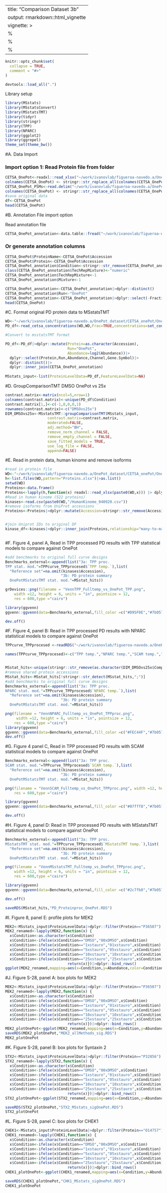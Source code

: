 
---
title: "Comparison Dataset 3b"
output: rmarkdown::html_vignette
vignette: >
  %\VignetteIndexEntry{Data_Processing_MSstatsTMT}
  %\VignetteEngine{knitr::rmarkdown}
  %\VignetteEncoding{UTF-8}
---

```r
knitr::opts_chunk$set(
  collapse = TRUE,
  comment = "#>"
)
```

```r
devtools::load_all(".")

```

Library setup

```r

library(MSstats)
library(MSstatsConvert)
library(MSstatsTMT)
library(tidyr)
library(stringr)
library(TPP)
library(NPARC)
library(ggplot2)
library(ggrepel)
theme_set(theme_bw())

```

#A. Data Import

### Import option 1: Read Protein file from folder

```r
CETSA_OnePot<-readxl::read_xlsx("~/work/ivanovlab/figueroa-navedo.a/OnePot_dataset/CETSA_onePot/OnePot/OnePotTPPStauro_Fx_Proteins.xlsx")
colnames(CETSA_OnePot) <- stringr::str_replace_all(colnames(CETSA_OnePot),"[:punct:]| ",".")
CETSA_OnePot_PSMs<-read.delim("~/work/ivanovlab/figueroa-navedo.a/OnePot_dataset/CETSA_onePot/OnePot/OnePotTPPStauro_Fx_PSMs.txt")
colnames(CETSA_OnePot) <- stringr::str_replace_all(colnames(CETSA_OnePot),"[:punct:]| ",".")
#save original data
df<-CETSA_OnePot
head(CETSA_OnePot)
```


#B. Annotation File import option

Read annotation file

```r
CETSA_OnePot_annotation<-data.table::fread("~/work/ivanovlab/figueroa-navedo.a/OnePot_dataset/CETSA_onePot/OnePot/OnePotTPP_annotation.csv")


```

### Or generate annotation columns

```r
CETSA_OnePot$ProteinName<-CETSA_OnePot$Accession
CETSA_OnePot$Protein<-CETSA_OnePot$Accession
CETSA_OnePot_annotation$Condition<-stringr::str_remove(CETSA_OnePot_annotation$BioReplicate,"_rep[:digit:]")
class(CETSA_OnePot_annotation$TechRepMixture)<-"numeric"
CETSA_OnePot_annotation$TechRepMixture<-1
CETSA_OnePot_annotation$Mixture<-1

CETSA_OnePot_annotation<-CETSA_OnePot_annotation|>dplyr::distinct()
CETSA_OnePot_annotation$Run<-"OnePot"
CETSA_OnePot_annotation<-CETSA_OnePot_annotation|>dplyr::select(-Fraction)|>dplyr::distinct()
head(CETSA_OnePot)
```


#C. Format original PD protein data to MSstatsTMT

```r
WD<-"~/work/ivanovlab/figueroa-navedo.a/OnePot_dataset/CETSA_onePot/OnePot/"
PD_df<-read_cetsa_concentrations(WD,WD,Frac=TRUE,concentrations=set_concentration(16,concentrations=c(unique(CETSA_OnePot_annotation$Condition),NA),replicates=3),solvent="Control",CARRIER=FALSE)

#Convert to msstatsTMT format

PD_df<-PD_df|>dplyr::mutate(Protein=as.character(Accession),
                            Run="OnePot",
                            Abundance=log2(Abundance))|>
  dplyr::select(Protein,Run,Abundance,Channel,Gene.Symbol)|>
  dplyr::distinct()|>
  dplyr::inner_join(CETSA_OnePot_annotation)
                            
MSstats_input<-list(ProteinLevelData=PD_df,FeatureLevelData=NA)                           
```


#D. GroupComparisonTMT DMSO OnePot vs 25x

```r
contrast.matrix<-matrix(ncol=5,nrow=1)
colnames(contrast.matrix)<-unique(PD_df$Condition)
contrast.matrix[1,]<-c(-1,0,0,0,1)
rownames(contrast.matrix)<-c("DMSOvs25x")
DIM_DMSOvs25x<-MSstatsTMT::groupComparisonTMT(MSstats_input,
                   contrast.matrix=contrast.matrix,
                   moderated=FALSE,
                   adj.method="BH",
                   remove_norm_channel = FALSE,
                   remove_empty_channel = FALSE,
                   save_fitted_models = TRUE,
                   use_log_file = FALSE,
                   append=FALSE)
```

#E. Read in protein data, human kinome and remove isoforms

```r
#read in protein file
WD<-"~/work/ivanovlab/figueroa-navedo.a/OnePot_dataset/CETSA_onePot/OnePot/"
h<-list.files(WD,pattern="Proteins.xlsx")|>as.list()
setwd(WD)
Proteins<-data.frame()
Proteins<-lapply(h,function(x) readxl::read_xlsx(paste0(WD,x))) |> dplyr::bind_rows()|>dplyr::select(Accession,"Gene Symbol")|>dplyr::rename("GeneSymbol"="Gene Symbol")|>dplyr::distinct()
#Read in human kinome (522 proteins)
kinases<-read.csv(paste0(WD,"/HumanKinome_040920.csv"))
#remove isoforms from UniProt accessions
Proteins<-Proteins|>dplyr::mutate(Accession=stringr::str_remove(Accession,"-[[:digit:]]+"))|>dplyr::distinct()


#join Uniprot IDs to original DF
kinase_df<-kinases|>dplyr::inner_join(Proteins,relationship="many-to-many")|>dplyr::distinct()



```
#F. Figure 4, panel A,  Read in TPP processed PD results with TPP statistical models to compare against OnePot

```r

#add benchmarks to original full curve designs
Benchmarks_external<-append(list("3a: TPP proc. 
TPP stat. mod."=TPPcurve_TPPprocesed$`TPP temp.`),list(
  "Reference set"=na.omit(kinases$Accession),
                         "3b: PD protein summary 
  OnePotMSstatsTMT stat. mod."=MSstat_hits))

grDevices::png(filename = "VennTPP_Fulltemp_vs_OnePot_TPP.png",
    width =12, height = 6, units = "in", pointsize = 12,
    res = 600,type ="cairo")  

library(ggvenn)
ggvenn::ggvenn(data=Benchmarks_external,fill_color =c("#D95F0E","#7b057b","#1d547a"),set_name_size=5,text_size=8,stroke_size=1.5,fill_alpha = 0.6,show_percentage = FALSE)+theme(text=element_text(size=20))+coord_cartesian(ylim = c(-2,2),xlim = c(-4,4))

dev.off() 

```

#F. Figure 4, panel B: Read in TPP processed PD results with NPARC statistical models to compare against OnePot

```r

TPPcurve_TPPprocesed <-readRDS("~/work/ivanovlab/figueroa-navedo.a/OnePot_dataset/Reprocessed/Human_TPP_TPPprocesed.RDS")

names(TPPcurve_TPPprocesed)<-c("TPP temp.","NPARC temp.","SCAM temp.","MSstatsTMT temp.")


MSstat_hits<-unique(stringr::str_remove(as.character(DIM_DMSOvs25x$ComparisonResult$Protein[DIM_DMSOvs25x$ComparisonResult$adj.pvalue<0.05]),"-[:digit:]"))
#remove shared protein accessions
MSstat_hits<-MSstat_hits[!stringr::str_detect(MSstat_hits,";")]
#add benchmarks to original full curve designs
Benchmarks_external<-append(list("3a: TPP proc. 
NPARC stat. mod."=TPPcurve_TPPprocesed$`NPARC temp.`),list(
  "Reference set"=na.omit(kinases$Accession),
                         "3b: PD protein summary 
  OnePotMSstatsTMT stat. mod."=MSstat_hits))

png(filename = "VennNPARC_Fulltemp_vs_OnePot_TPPproc.png",
     width =12, height = 6, units = "in", pointsize = 12,
    res = 600,type ="cairo")
library(ggvenn)
ggvenn::ggvenn(data=Benchmarks_external,fill_color =c("#FEC44F","#7b057b","#1d547a"),set_name_size=5,text_size=8,stroke_size=1.5,fill_alpha = 0.6,show_percentage = FALSE)+theme(text=element_text(size=20))+coord_cartesian(ylim = c(-2,2),xlim = c(-4,4))
dev.off() 

```


#G. Figure 4 panel C, Read in TPP processed PD results with SCAM statistical models to compare against OnePot

```r
Benchmarks_external<-append(list("3a: TPP proc.
SCAM stat. mod."=TPPcurve_TPPprocesed$`SCAM temp.`),list(
  "Reference set"=na.omit(kinases$Accession),
                         "3b: PD protein summary 
  OnePotMSstatsTMT stat. mod."=MSstat_hits))

png(filename = "VennSCAM_Fulltemp_vs_OnePot_TPPproc.png", width =12, height = 6, units = "in", pointsize = 12,
    res = 600,type ="cairo")  

library(ggvenn)
ggvenn::ggvenn(data=Benchmarks_external,fill_color =c("#07fff8","#7b057b","#1d547a"),set_name_size=5,text_size=8,stroke_size=1.5,fill_alpha = 0.6,show_percentage = FALSE)+theme(text=element_text(size=20))+coord_cartesian(ylim = c(-2,2),xlim = c(-4,4))

dev.off() 
```

#H. Figure 4, panel D: Read in TPP processed PD results with MSstatsTMT statistical models to compare against OnePot

```r
Benchmarks_external<-append(list("3a: TPP proc. 
MSstatsTMT stat. mod."=TPPcurve_TPPprocesed$`MSstatsTMT temp.`),list(
  "Reference set"=na.omit(kinases$Accession),
                         "3b: PD protein summary 
  OnePotMSstatsTMT stat. mod."=MSstat_hits))

png(filename = "VennMSstatsTMT_Fulltemp_vs_OnePot_TPPproc.png",
    width =12, height = 6, units = "in", pointsize = 12,
    res = 600,type ="cairo")  

library(ggvenn)
ggvenn::ggvenn(data=Benchmarks_external,fill_color =c("#2c7fb8","#7b057b","#1d547a"),set_name_size=5,text_size=8,stroke_size=1.5,fill_alpha = 0.6,show_percentage = FALSE)+theme(text=element_text(size=20))+coord_cartesian(ylim = c(-2,2),xlim = c(-4,4))

dev.off() 

saveRDS(MSstat_hits,"PD_Proteinproc_OnePot.RDS")
```

#I. Figure 8, panel E: profile plots for MEK2

```r
MEK2<-MSstats_input$ProteinLevelData|>dplyr::filter(Protein=="P36507")|>dplyr::group_split(Condition)
MEK2_renamed<-lapply(MEK2,function(x) {
  x$Condition<-as.character(x$Condition)
  x$Condition<-ifelse(x$Condition=="DMSO","00xDMSO",x$Condition)
  x$Condition<-ifelse(x$Condition=="1xstauro","01xstauro",x$Condition)
  x$Condition<-ifelse(x$Condition=="5xstauro","05xstauro",x$Condition)
  x$Condition<-ifelse(x$Condition=="10xstauro","10xstauro",x$Condition)
  x$Condition<-ifelse(x$Condition=="25xstauro","25xstauro",x$Condition)
                            return(x)})|>dplyr::bind_rows()
ggplot(MEK2_renamed,mapping=aes(x=Condition,y=Abundance,color=Condition))+geom_point()+ylab(expression(log[2]~Abundance))

```

#J. Figure S-28, panel A: box plots for MEK2 

```r
MEK2<-MSstats_input$ProteinLevelData|>dplyr::filter(Protein=="P36507")|>dplyr::group_split(Condition)
MEK2_renamed<-lapply(MEK2,function(x) {
  x$Condition<-as.character(x$Condition)
  x$Condition<-ifelse(x$Condition=="DMSO","00xDMSO",x$Condition)
  x$Condition<-ifelse(x$Condition=="1xstauro","01xstauro",x$Condition)
  x$Condition<-ifelse(x$Condition=="5xstauro","05xstauro",x$Condition)
  x$Condition<-ifelse(x$Condition=="10xstauro","10xstauro",x$Condition)
  x$Condition<-ifelse(x$Condition=="25xstauro","25xstauro",x$Condition)
                            return(x)})|>dplyr::bind_rows()
MEK2_plotOnePot<-ggplot(MEK2_renamed,mapping=aes(x=Condition,y=Abundance,color=Condition))+geom_boxplot()+ylab(expression(log[2]~Abundance))+ggtitle("MAP2K2")
saveRDS(MEK2_plotOnePot,"MEK2_allMethods_sig.RDS")
MEK2_plotOnePot
```

#K. Figure S-28, panel B: box plots for Syntaxin 2

```r
STX2<-MSstats_input$ProteinLevelData|>dplyr::filter(Protein=="P32856")|>dplyr::group_split(Condition)
STX2_renamed<-lapply(STX2,function(x) {
  x$Condition<-as.character(x$Condition)
  x$Condition<-ifelse(x$Condition=="DMSO","00xDMSO",x$Condition)
  x$Condition<-ifelse(x$Condition=="1xstauro","01xstauro",x$Condition)
  x$Condition<-ifelse(x$Condition=="5xstauro","05xstauro",x$Condition)
  x$Condition<-ifelse(x$Condition=="10xstauro","10xstauro",x$Condition)
  x$Condition<-ifelse(x$Condition=="25xstauro","25xstauro",x$Condition)
                            return(x)})|>dplyr::bind_rows()
STX2_plotOnePot<-ggplot(STX2_renamed,mapping=aes(x=Condition,y=Abundance,color=Condition))+geom_boxplot()+ylab(expression(log[2]~Abundance))+ggtitle("STX2")

saveRDS(STX2_plotOnePot,"STX2_MSstats_sigOnePot.RDS")
STX2_plotOnePot
```
#L. Figure S-28, panel C: box plots for CHEK1
```r
CHEK1<-MSstats_input$ProteinLevelData|>dplyr::filter(Protein=="O14757")|>dplyr::group_split(Condition)
CHEK1_renamed<-lapply(CHEK1,function(x) {
  x$Condition<-as.character(x$Condition)
  x$Condition<-ifelse(x$Condition=="DMSO","00xDMSO",x$Condition)
  x$Condition<-ifelse(x$Condition=="1xstauro","01xstauro",x$Condition)
  x$Condition<-ifelse(x$Condition=="5xstauro","05xstauro",x$Condition)
  x$Condition<-ifelse(x$Condition=="10xstauro","10xstauro",x$Condition)
  x$Condition<-ifelse(x$Condition=="25xstauro","25xstauro",x$Condition)
                            return(x)})|>dplyr::bind_rows()
CHEK1_plotOnePot<-ggplot(CHEK1_renamed,mapping=aes(x=Condition,y=Abundance,color=Condition))+geom_boxplot()+ylab(expression(log[2]~Abundance))+ggtitle("CHK1")

saveRDS(CHEK1_plotOnePot,"CHK1_MSstats_sigOnePot.RDS")
CHEK1_plotOnePot
```
